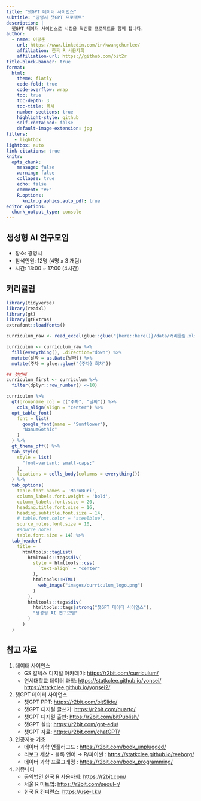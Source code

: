 ```yaml
---
title: "챗GPT 데이터 사이언스"
subtitle: "광명시 챗GPT 프로젝트"
description: |
  챗GPT 데이터 사이언스로 시정을 혁신할 프로젝트를 함께 합니다.
author:
  - name: 이광춘
    url: https://www.linkedin.com/in/kwangchunlee/
    affiliation: 한국 R 사용자회
    affiliation-url: https://github.com/bit2r
title-block-banner: true
format:
  html:
    theme: flatly
    code-fold: true
    code-overflow: wrap
    toc: true
    toc-depth: 3
    toc-title: 목차
    number-sections: true
    highlight-style: github    
    self-contained: false
    default-image-extension: jpg
filters:
   - lightbox
lightbox: auto
link-citations: true
knitr:
  opts_chunk: 
    message: false
    warning: false
    collapse: true
    echo: false
    comment: "#>" 
    R.options:
      knitr.graphics.auto_pdf: true
editor_options: 
  chunk_output_type: console
---
```


## 생성형 AI 연구모임

- 장소: 광명시
- 참석인원: 12명 (4명 x 3 개팀)
- 시간: 13:00 ~ 17:00 (4시간)


## 커리큘럼

```r
library(tidyverse)
library(readxl)
library(gt)
library(gtExtras)
extrafont::loadfonts()

curriculum_raw <- read_excel(glue::glue("{here::here()}/data/커리큘럼.xlsx"), sheet = "광명시")

curriculum <- curriculum_raw %>% 
  fill(everything(), .direction="down") %>% 
  mutate(날짜 = as.Date(날짜)) %>% 
  mutate(주차 = glue::glue("{주차} 회차"))

## 첫번째
curriculum_first <- curriculum %>% 
  filter(dplyr::row_number() <=10)

curriculum %>%   
  gt(groupname_col = c("주차", "날짜")) %>% 
    cols_align(align = "center") %>% 
  opt_table_font(
    font = list(
      google_font(name = "Sunflower"),
      "NanumGothic"
    )
  ) %>% 
  gt_theme_pff() %>% 
  tab_style(
    style = list(
      "font-variant: small-caps;"
    ),
    locations = cells_body(columns = everything())
  ) %>% 
  tab_options(
    table.font.names = 'MaruBuri',
    column_labels.font.weight = 'bold',
    column_labels.font.size = 20,
    heading.title.font.size = 16,
    heading.subtitle.font.size = 14,
    # table.font.color = 'steelblue',
    source_notes.font.size = 10,
    #source_notes.
    table.font.size = 14) %>% 
  tab_header(
    title =
      htmltools::tagList(
        htmltools::tags$div(
          style = htmltools::css(
            `text-align` = "center"
          ),
          htmltools::HTML(
            web_image("images/curriculum_logo.png")
          )
        ),
        htmltools::tags$div(
          htmltools::tags$strong("챗GPT 데이터 사이언스"),
          "생성형 AI 연구모임"
        )
      )
  )

```


## 참고 자료

1. 데이터 사이언스
    - GS 칼텍스 디지털 아카데미: <https://r2bit.com/curriculum/>
    - 연세대학교 데이터 과학: <https://statkclee.github.io/yonsei/> <https://statkclee.github.io/yonsei2/>
1. 챗GPT 데이터 사이언스
    - 챗GPT PPT: <https://r2bit.com/bitSlide/>
    - 챗GPT 디지털 글쓰기: <https://r2bit.com/quarto/>
    - 챗GPT 디지털 출판: <https://r2bit.com/bitPublish/>
    - 챗GPT 실습: <https://r2bit.com/gpt-edu/>
    - 챗GPT 자료: <https://r2bit.com/chatGPT/>
1. 인공지능 기초
    - 데이터 과학 언플러그드 : <https://r2bit.com/book_unplugged/>
    - 리보그 세상 - 블록 언어 &rarr; R/파이썬 : <https://statkclee.github.io/reeborg/>
    - 데이터 과학 프로그래밍 : <https://r2bit.com/book_programming/>

1. 커뮤니티    
    - 공익법인 한국 R 사용자회: <https://r2bit.com/>
    - 서울 R 미트업: <https://r2bit.com/seoul-r/>
    - 한국 R 컨퍼런스: <https://use-r.kr/>
    

